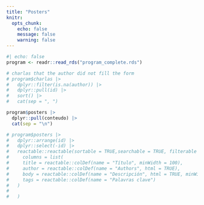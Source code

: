 ```yaml
---
title: "Posters"
knitr:
  opts_chunk: 
    echo: false
    message: false
    warning: false
---
```


```r
#| echo: false
program <- readr::read_rds("program_complete.rds")

# charlas that the author did not fill the form 
# program$charlas |> 
#   dplyr::filter(is.na(author)) |> 
#   dplyr::pull(id) |> 
#   sort() |> 
#   cat(sep = ", ")

```

```r
program$posters |> 
  dplyr::pull(conteudo) |> 
  cat(sep = "\n")
```

```r
# program$posters |> 
#   dplyr::arrange(id) |> 
#   dplyr::select(-id) |> 
#   reactable::reactable(sortable = TRUE,searchable = TRUE, filterable = TRUE,
#     columns = list(
#     title = reactable::colDef(name = "Título", minWidth = 100),
#     author = reactable::colDef(name = "Authors", html = TRUE),
#     body = reactable::colDef(name = "Descripción", html = TRUE, minWidth = 200),
#     tags = reactable::colDef(name = "Palavras clave")
#   )
#       
#   )
```


<!-- font awesome -->

```{=html}
<script src="https://kit.fontawesome.com/1f72d6921a.js" crossorigin="anonymous"></script>
```
<!-- font awesome -->